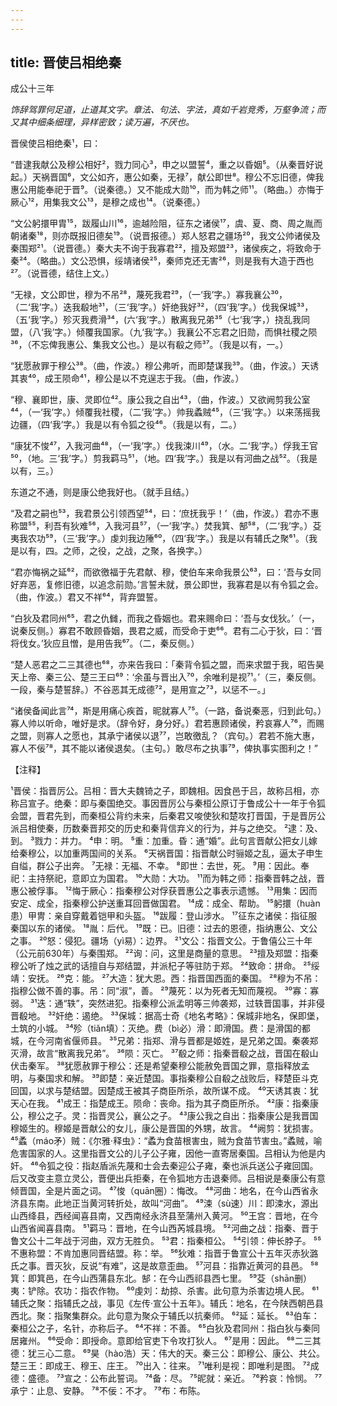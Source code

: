```yaml
---
---
---
```

title: 晋使吕相绝秦
---



成公十三年

*饰辞驾罪何足道，止道其文字。章法、句法、字法，真如千岩竞秀，万壑争流；而又其中细条细理，异样密致；读万遍，不厌也。*

晋侯使吕相绝秦¹，曰：

“昔逮我献公及穆公相好²，戮力同心³，申之以盟誓⁴，重之以昏姻⁵。（从秦晋好说起。）天祸晋国⁶，文公如齐，惠公如秦，无禄⁷，献公即世⁸。穆公不忘旧德，俾我惠公用能奉祀于晋⁹。（说秦德。）又不能成大勋¹⁰，而为韩之师¹¹。（略曲。）亦悔于厥心¹²，用集我文公¹³，是穆之成也¹⁴。（说秦德。）

“文公躬擐甲胄¹⁵，跋履山川¹⁶，逾越险阻，征东之诸侯¹⁷，虞、夏、商、周之胤而朝诸秦¹⁸，则亦既报旧德矣¹⁹。（说晋报德。）郑人怒君之疆场²⁰，我文公帅诸侯及秦围郑²¹。（说晋德。）秦大夫不询于我寡君²²，擅及郑盟²³，诸侯疾之，将致命于秦²⁴。（略曲。）文公恐惧，绥靖诸侯²⁵，秦师克还无害²⁶，则是我有大造于西也²⁷。（说晋德，结住上文。）

“无禄，文公即世，穆为不吊²⁸，蔑死我君²⁹，（一‘我’字。）寡我襄公³⁰，（二‘我’字。）迭我殽地³¹，（三‘我’字。）奸绝我好³²，（四‘我’字。）伐我保城³³，（五‘我’字。）殄灭我费滑³⁴，(六‘我’字。）散离我兄弟³⁵（七‘我’字，）挠乱我同盟，（八‘我’字。）倾覆我国家。（九‘我’字。）我襄公不忘君之旧勋，而惧社稷之陨³⁶，（不忘俾我惠公、集我文公也。）是以有殽之师³⁷。（我是以有，一。）

“犹愿赦罪于穆公³⁸。（曲，作波。）穆公弗听，而即楚谋我³⁹。（曲，作波。）天诱其衷⁴⁰，成王陨命⁴¹，穆公是以不克逞志于我。（曲，作波。）

“穆、襄即世，康、灵即位⁴²。康公我之自出⁴³，（曲，作波。）又欲阙剪我公室⁴⁴，（一‘我’字。）倾覆我社稷，（二‘我’字。）帅我蟊贼⁴⁵，（三‘我’字。）以来荡摇我边疆，（四‘我’字。）我是以有令狐之役⁴⁶。（我是以有，二。）

“康犹不悛⁴⁷，入我河曲⁴⁸，（一‘我’字。）伐我涑川⁴⁹，（水。二‘我’字。）俘我王官⁵⁰，（地。三‘我’字。）剪我羁马⁵¹，（地。四‘我’字。）我是以有河曲之战⁵²。（我是以有，三。）

东道之不通，则是康公绝我好也。（就手且结。）

“及君之嗣也⁵³，我君景公引领西望⁵⁴，曰：‘庶抚我乎！’（曲，作波。）君亦不惠称盟⁵⁵，利吾有狄难⁵⁶，入我河县⁵⁷，（一‘我’字。）焚我箕、郜⁵⁸，（二‘我’字。）芟夷我农功⁵⁹，（三‘我’字。）虔刘我边陲⁶⁰，（四‘我’字。）我是以有辅氏之聚⁶¹。（我是以有，四。之师，之役，之战，之聚，各换字。）

“君亦悔祸之延⁶²，而欲徼福于先君献、穆，使伯车来命我景公⁶³，曰：‘吾与女同好弃恶，复修旧德，以追念前勋。’言誓未就，景公即世，我寡君是以有令狐之会。（曲，作波。）君又不祥⁶⁴，背弃盟誓。

“白狄及君同州⁶⁵，君之仇雠，而我之昏姻也。君来赐命曰：‘吾与女伐狄。’（一，说秦反侧。）寡君不敢顾昏姻，畏君之威，而受命于吏⁶⁶。君有二心于狄，曰：‘晋将伐女。’狄应且憎，是用告我⁶⁷。（二，秦反侧。）

“楚人恶君之二三其德也⁶⁸，亦来告我曰：「秦背令狐之盟，而来求盟于我，昭告昊天上帝、秦三公、楚三王曰⁶⁹：‘余虽与晋出入⁷⁰，余唯利是视⁷¹。’（三，秦反侧。一段，秦与楚誓辞。）不谷恶其无成德⁷²，是用宣之⁷³，以惩不一。」

“诸侯备闻此言⁷⁴，斯是用痛心疾首，昵就寡人⁷⁵。（一路，备说秦恶，归到此句。）寡人帅以听命，唯好是求。（辞令好，身分好。）君若惠顾诸侯，矜哀寡人⁷⁶，而赐之盟，则寡人之愿也，其承宁诸侯以退⁷⁷，岂敢徼乱？（宾句。）君若不施大惠，寡人不佞⁷⁸，其不能以诸侯退矣。（主句。）敢尽布之执事⁷⁹，俾执事实图利之！”

【注释】

¹晋侯：指晋厉公。吕相：晋大夫魏锜之子，即魏相。因食邑于吕，故称吕相，亦称吕宣子。绝秦：即与秦国绝交。事因晋厉公与秦桓公原订于鲁成公十一年于令狐会盟，晋君先到，而秦桓公背约未来，后秦君又唆使狄和楚攻打晋国，于是晋厉公派吕相使秦，历数秦晋邦交的历史和秦背信弃义的行为，并与之绝交。
²逮：及、到。
³戮力：并力。
⁴申：明。
⁵重：加重。昏：通“婚”。此句言晋献公把女儿嫁给秦穆公，以加重两国间的关系。
⁶天祸晋国：指晋献公时骊姬之乱，逼太子申生自缢，群公子出奔。
⁷无禄：无福、不幸。
⁸即世：去世，死。
⁹用：因此。奉祀：主持祭祀，意即立为国君。
¹⁰大勋：大功。
¹¹而为韩之师：指秦晋韩之战，晋惠公被俘事。
¹²悔于厥心：指秦穆公对俘获晋惠公之事表示遗憾。
¹³用集：因而安定、成全，指秦穆公护送重耳回晋做国君。
¹⁴成：成全、帮助。
¹⁵躬擐（huàn患）甲冑：亲自穿戴着铠甲和头盔。
¹⁶跋履：登山涉水。
¹⁷征东之诸侯：指征服秦国以东的诸侯。
¹⁸胤：后代。
¹⁹既：已。旧德：过去的恩德，指纳惠公、文公之事。
²⁰怒：侵犯。疆场（yì易）：边界。
²¹文公：指晋文公。于鲁僖公三十年（公元前630年）与秦围郑。
²²询：问，这里是商量的意思。
²³擅及郑盟：指秦穆公听了烛之武的话擅自与郑结盟，并派杞子等驻防于郑。
²⁴致命：拼命。
²⁵绥靖：安抚。
²⁶克：能。
²⁷大造：犹大恩。西：指晋国西面的秦国。
²⁸穆为不吊：指穆公做不善的事。吊：同“淑”，善。
²⁹蔑死：以为死者无知而蔑视。
³⁰寡：寡弱。
³¹迭：通“轶”，突然进犯。指秦穆公派孟明等三帅袭郑，过轶晋国事，并非侵晋殽地。
³²奸绝：遏绝。
³³保城：据高士奇《地名考略》：保城非地名，保即堡，土筑的小城。
³⁴殄（tiǎn填）：灭绝。费（bì必）滑：即滑国。费：是滑国的都城，在今河南省偃师县。
³⁵兄弟：指郑、滑与晋都是姬姓，是兄弟之国。秦袭郑灭滑，故言“散离我兄弟”。
³⁶陨：灭亡。
³⁷殽之师：指秦晋殽之战，晋国在殽山伏击秦军。
³⁸犹愿赦罪于穆公：还是希望秦穆公能赦免晋国之罪，意指释放孟明，与秦国求和解。
³⁹即楚：亲近楚国。事指秦穆公自殽之战败后，释楚臣斗克回国，以求与楚结盟。因楚成王被其子商臣所杀，故所谋不成。
⁴⁰天诱其衷：犹天心在我。
⁴¹成王：指楚成王。陨命：丧命。指为其子商臣所杀。
⁴²康：指秦康公，穆公之子。灵：指晋灵公，襄公之子。
⁴³康公我之自出：指秦康公是我晋国穆姬生的。穆姬是晋献公的女儿，康公是晋国的外甥，故言。
⁴⁴阙剪：犹损害。
⁴⁵蟊（máo矛）贼：《尔雅·释虫》：“蟊为食苗根害虫，贼为食苗节害虫。”蟊贼，喻危害国家的人。这里指晋文公的儿子公子雍，因他一直寄居秦国。吕相认为他是内奸。
⁴⁶令狐之役：指赵盾派先蔑和士会去秦迎公子雍，秦也派兵送公子雍回国。后又改变主意立灵公，晋便出兵拒秦，在令狐地方击退秦师。吕相说是秦康公有意倾晋国，全是片面之词。
⁴⁷悛（quān圈）：悔改。
⁴⁸河曲：地名，在今山西省永济县东南。此地正当黄河转折处，故叫“河曲”。
⁴⁹涑（sù速）川：即涑水，源出山西绛县，西经闻喜县南，又西南经永济县至蒲州入黄河。
⁵⁰王宫：晋地，在今山西省闻喜县南。
⁵¹羁马：晋地，在今山西芮城县境。
⁵²河曲之战：指秦、晋于鲁文公十二年战于河曲，双方无胜负。
⁵³君：指秦桓公。
⁵⁴引领：伸长脖子。
⁵⁵不惠称盟：不肯加惠同晋结盟。称：举。
⁵⁶狄难：指晋于鲁宣公十五年灭赤狄潞氏之事。晋灭狄，反说“有难”，这是故意歪曲。
⁵⁷河县：指靠近黄河的县邑。
⁵⁸箕：即箕邑，在今山西蒲县东北。郜：在今山西祁县西七里。
⁵⁹芟（shān删）夷：铲除。农功：指农作物。
⁶⁰虔刘：劫掠、杀害。此句意为杀害边境人民。
⁶¹辅氏之聚：指辅氏之战，事见《左传·宣公十五年》。辅氏：地名，在今陕西朝邑县西北。聚：指聚集群众。此句意为聚众于辅氏以抗秦师。
⁶²延：延长。
⁶³伯车：秦桓公之子，名针，亦称后子。
⁶⁴不祥：不善。
⁶⁵白狄及君同州：指白狄与秦同居雍州。
⁶⁶受命：即授命。意即给官吏下令攻打狄人。
⁶⁷是用：因此。
⁶⁸二三其德：犹三心二意。
⁶⁹昊（hào浩）天：伟大的天。秦三公：即穆公、康公、共公。楚三王：即成王、穆王、庄王。
⁷⁰出入：往来。
⁷¹唯利是视：即唯利是图。
⁷²成德：盛德。
⁷³宣之：公布此誓词。
⁷⁴备：尽。
⁷⁵昵就：亲近。
⁷⁶矜哀：怜悯。
⁷⁷承宁：止息、安静。
⁷⁸不佞：不才。
⁷⁹布：布陈。